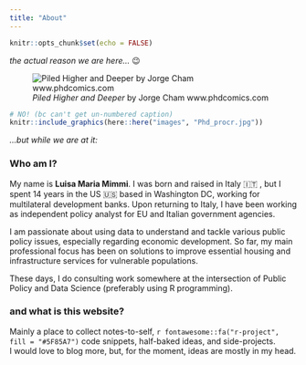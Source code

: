 ```yaml
---
title: "About"
---
```


```r
knitr::opts_chunk$set(echo = FALSE)
```


_the actual reason we are here... _ 😉


![_Piled Higher and Deeper_ by Jorge Cham www.phdcomics.com ](images/Phd_procr.jpg)

```r
# NO! (bc can't get un-numbered caption)
knitr::include_graphics(here::here("images", "Phd_procr.jpg"))
```

_...but while we are at it:_  

### Who am I?   
<!-- _`whoami`_ -->
My name is **Luisa Maria Mimmi**. I was born and raised in Italy 🇮🇹 , but I spent 14 years in the US 🇺🇸 based in Washington DC, working for multilateral development banks. Upon returning to Italy, I have been working as independent policy analyst for EU and Italian government agencies. 

I am passionate about using data to understand and tackle various public policy issues, especially regarding economic development. So far, my main professional focus has been on solutions to improve essential housing and infrastructure services for vulnerable populations. 

These days, I do consulting work somewhere at the intersection of Public Policy and Data Science (preferably using R programming).
 
### and what is this website?

Mainly a place to collect notes-to-self, `r fontawesome::fa("r-project", fill = "#5F85A7")` code snippets, half-baked ideas, and side-projects. <br>
I would love to blog more, but, for the moment, ideas are mostly in my head.   

<!-- ---

### Presently busy with: 

- [Survey of WSS Suppliers in Brazil (as part of my IADB work)](https://lulliter.github.io/BrazilWaterSurvey/)
- [Survey of WSS Suppliers in Mexico (as part of my IADB work)](https://lulliter.github.io/MexicoWaterSurvey/)
 

- "If You Give a Judge a Risk Score: Evidence from Kentucky Bail Decisions"
    - [Full text](/about_files/albright_judge_score.pdf) & [Slides](/about_files/slides/ecineq_19.pdf) & [Blog post](https://thelittledataset.com/2019/07/15/if-you-give-a-judge-a-risk-score/)     
    
-->


